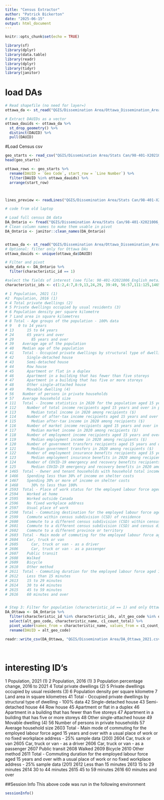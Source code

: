 ```yaml
---
title: "Census Extractor"
author: "Patrick Bickerton"
date: "2025-06-15"
output: html_document
---
```


```r
knitr::opts_chunk$set(echo = TRUE)
```

```r
library(sf)
library(dplyr)
library(data.table)
library(readr)
library(dplyr)
library(tidyr)
library(janitor)

```
# load DAs
```r
# Read shapefile (no need for layer=)
ottawa_da <- st_read("QGIS/Dissemination Area/Ottawa_Dissemination_Areas-shp/092620ba-60da-41b4-b48b-16d293cffc45202046-1-5ln5ri.1w9vt.shp")

# Extract DAUIDs as a vector
ottawa_dauids <- ottawa_da %>%
  st_drop_geometry() %>%
  distinct(DAUID) %>%
  pull(DAUID)
```

#Load Census csv

```r
geo_starts <- read_csv("QGIS/Dissemination Area/Stats Can/98-401-X2021006_Ontario_eng_CSV/98-401-X2021006_Geo_starting_row_Ontario.csv")
head(geo_starts)

ottawa_rows <- geo_starts %>%
  rename(DAUID = `Geo Code`, start_row = `Line Number`) %>%
  filter(DAUID %in% ottawa_dauids) %>%
  arrange(start_row)



lines_preview <- readLines("QGIS/Dissemination Area/Stats Can/98-401-X2021006_Ontario_eng_CSV/98-401-X2021006_English_CSV_data_Ontario.csv", n = 20)


```

```r
# code from old laptop

# Load full census DA data
DA_Ontario <- fread("QGIS/Dissemination Area/Stats Can/98-401-X2021006_Ontario_eng_CSV/98-401-X2021006_English_CSV_data_Ontario.csv")
# Clean column names to make them usable in pivot
DA_Ontario <- janitor::clean_names(DA_Ontario)


ottawa_da <- st_read("QGIS/Dissemination Area/Ottawa_Dissemination_Areas-shp/092620ba-60da-41b4-b48b-16d293cffc45202046-1-5ln5ri.1w9vt.shp")
# Optional: filter only for Ottawa DAs
ottawa_dauids <- unique(ottawa_da$DAUID)

# Filter and pivot
wide_data <- DA_Ontario %>%
  filter(characteristic_id == 1)

#select the fields of interest (see file: 98-401-X2021006_English_meta)
characteristic_ids <- c(1:2,4:7,8:9,13,24,29, 39:49, 56:57,111:125,1465:1468,2593:2616)

# 1	Population, 2021 (1)
#2	Population, 2016 (1)
# 4	Total private dwellings (2)
# 5	Private dwellings occupied by usual residents (3)
# 6	Population density per square kilometre
# 7	Land area in square kilometres
# 8	Total - Age groups of the population - 100% data
# 9	  0 to 14 years
# 13	  15 to 64 years
# 24	  65 years and over
# 29	    85 years and over
# 39	Average age of the population
# 40	Median age of the population
# 41	Total - Occupied private dwellings by structural type of dwelling - 100% data
# 42	  Single-detached house
# 43	  Semi-detached house
# 44	  Row house
# 45	  Apartment or flat in a duplex
# 46	  Apartment in a building that has fewer than five storeys
# 47	  Apartment in a building that has five or more storeys
# 48	  Other single-attached house
# 49	  Movable dwelling (4)
# 56	Number of persons in private households
# 57	Average household size
# 111	Total - Income statistics in 2020 for the population aged 15 years and over in private households - 100% data (10)
# 112	  Number of total income recipients aged 15 years and over in private households in 2020 - 100% data
# 113	    Median total income in 2020 among recipients ($)
# 114	  Number of after-tax income recipients aged 15 years and over in private households in 2020 - 100% data
# 115	    Median after-tax income in 2020 among recipients ($)
# 116	  Number of market income recipients aged 15 years and over in private households in 2020 - 100% data
# 117	    Median market income in 2020 among recipients ($)
# 118	  Number of employment income recipients aged 15 years and over in private households in 2020 - 100% data
# 119	    Median employment income in 2020 among recipients ($)
# 120	  Number of government transfers recipients aged 15 years and over in private households in 2020 - 100% data
# 121	    Median government transfers in 2020 among recipients ($)
# 122	  Number of employment insurance benefits recipients aged 15 years and over in private households in 2020 - 100% data
# 123	    Median employment insurance benefits in 2020 among recipients ($)
# 124	  Number of COVID-19 emergency and recovery benefits recipients aged 15 years and over in private households in 2020 - 100% data
# 125	    Median COVID-19 emergency and recovery benefits in 2020 among recipients ($)
# 1465	Total - Owner and tenant households with household total income greater than zero, in non-farm, non-reserve private dwellings by shelter-cost-to-income ratio - 25% sample data (61)
# 1466	  Spending less than 30% of income on shelter costs
# 1467	  Spending 30% or more of income on shelter costs
# 1468	    30% to less than 100%
# 2593	Total - Place of work status for the employed labour force aged 15 years and over - 25% sample data (198)
# 2594	  Worked at home
# 2595	  Worked outside Canada
# 2596	  No fixed workplace address
# 2597	  Usual place of work
# 2598	Total - Commuting destination for the employed labour force aged 15 years and over with a usual place of work - 25% sample data (199)
# 2599	  Commute within census subdivision (CSD) of residence
# 2600	  Commute to a different census subdivision (CSD) within census division (CD) of residence
# 2601	  Commute to a different census subdivision (CSD) and census division (CD) within province or territory of residence
# 2602	  Commute to a different province or territory
# 2603	Total - Main mode of commuting for the employed labour force aged 15 years and over with a usual place of work or no fixed workplace address - 25% sample data (200)
# 2604	  Car, truck or van
# 2605	    Car, truck or van - as a driver
# 2606	    Car, truck or van - as a passenger
# 2607	  Public transit
# 2608	  Walked
# 2609	  Bicycle
# 2610	  Other method
# 2611	Total - Commuting duration for the employed labour force aged 15 years and over with a usual place of work or no fixed workplace address - 25% sample data (201)
# 2612	  Less than 15 minutes
# 2613	  15 to 29 minutes
# 2614	  30 to 44 minutes
# 2615	  45 to 59 minutes
# 2616	  60 minutes and over


# Step 3: Filter for population (characteristic_id == 1) and only Ottawa DAUIDs
DA_Ottawa <- DA_Ontario %>%
  filter(characteristic_id %in% characteristic_ids, alt_geo_code %in% ottawa_dauids) %>%
  select(alt_geo_code, characteristic_name, c1_count_total) %>%
  pivot_wider(names_from = characteristic_name, values_from = c1_count_total) %>%
  rename(DAUID = alt_geo_code)

readr::write_csv(DA_Ottawa, "QGIS/Dissemination Area/DA_Ottawa_2021.csv")

 
```

# interesting ID's

1	Population, 2021 (1)
2	Population, 2016 (1)
3	Population percentage change, 2016 to 2021
4	Total private dwellings (2)
5	Private dwellings occupied by usual residents (3)
6	Population density per square kilometre
7	Land area in square kilometres
41	Total - Occupied private dwellings by structural type of dwelling - 100% data
42	  Single-detached house
43	  Semi-detached house
44	  Row house
45	  Apartment or flat in a duplex
46	  Apartment in a building that has fewer than five storeys
47	  Apartment in a building that has five or more storeys
48	  Other single-attached house
49	  Movable dwelling (4)
56	Number of persons in private households
57	Average household size
2603	Total - Main mode of commuting for the employed labour force aged 15 years and over with a usual place of work or no fixed workplace address - 25% sample data (200)
2604	  Car, truck or van
2605	    Car, truck or van - as a driver
2606	    Car, truck or van - as a passenger
2607	  Public transit
2608	  Walked
2609	  Bicycle
2610	  Other method
2611	Total - Commuting duration for the employed labour force aged 15 years and over with a usual place of work or no fixed workplace address - 25% sample data (201)
2612	  Less than 15 minutes
2613	  15 to 29 minutes
2614	  30 to 44 minutes
2615	  45 to 59 minutes
2616	  60 minutes and over


##Session Info
This above code was run in the following environment
```r
sessionInfo()
```